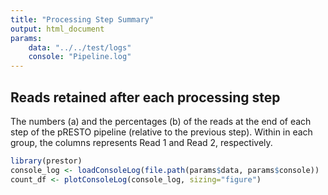 ```yaml
---
title: "Processing Step Summary"
output: html_document
params:
    data: "../../test/logs"
    console: "Pipeline.log"
---
```


## Reads retained after each processing step

The numbers (a) and the percentages (b) of the reads at the end of each step of the 
pRESTO pipeline (relative to the previous step). Within in each group, the columns 
represents Read 1 and Read 2, respectively.

```R
library(prestor)
console_log <- loadConsoleLog(file.path(params$data, params$console))
count_df <- plotConsoleLog(console_log, sizing="figure")
```